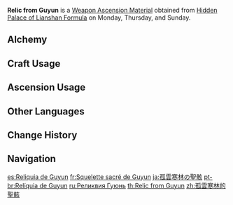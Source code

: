 {{Item Infobox
|id          = 114015
|image       = Item Relic from Guyun.png
|type        = Weapon Ascension Materials
|invCategory = Character Development Items
|group       = Guyun Pillars
|quality     = 4
|description = The stone spear has a glimmering core formed by the power of the defeated [[gods]]. Their hatred is not directed at [[Morax]], however, for they have lost themselves a long time ago and are incapable of holding personal grudges.
|day1        = Monday
|day2        = Thursday
|day3        = Sunday
|source1     = Hidden Palace of Lianshan Formula
|source2     = [[Alchemy]]
}}
'''Relic from Guyun''' is a [[Weapon Ascension Material]] obtained from [[Hidden Palace of Lianshan Formula]] on Monday, Thursday, and Sunday.

==Alchemy==
{{Recipe
|type = Crafting
|Lustrous Stone from Guyun = 3
|Mora = 350
|sort = Lustrous Stone from Guyun;Mora
}}
==Craft Usage==
{{Craft Usage}}

==Ascension Usage==
{{Ascension Usage}}

==Other Languages==
{{Other Languages
|en      = Relic from Guyun
|zhs     = 孤云寒林的圣骸
|zhs_rm  = Gūyún Hán Lín de Shèng Hái
|zht     = 孤雲寒林的聖骸
|zht_rm  = Gūyún Hán Lín de Shèng Hái
|zh_tl   = Sacred Remains of the Cold Forests of Guyun
|ja      = 孤雲寒林の聖骸
|ja_rm   = Ko'un Kanrin no Seigai{{Assumed}}
|ja_tl   = Holy Body from Cold Forests of Guyun
|ko      = 고운한림의 해골
|ko_rm   = Gounhanrim-ui Haegol
|ko_tl   = Skull of the Cold Forests of Guyun
|es      = Reliquia de Guyun
|es_tl   = Relic from Guyun
|fr      = Squelette sacré de Guyun
|fr_tl   = Sacred Skeleton from Guyun
|ru      = Реликвия Гуюнь
|ru_tl   = Guyun Relic
|th      = Relic from Guyun
|vi      = Thánh Cốt Rừng Băng Giá
|vi_tl   = 
|de      = Reliquie von Guyun
|de_tl   = Relic from Guyun
|id      = Relic from Guyun
|pt      = Relíquia de Guyun
|pt_tl   = 
|tr      = Guyun'un Yadigarı
|tr_tl   = Guyun's Heirloom
|it      = Reliquia di Guyun
|it_tl   = 
}}

==Change History==
{{Change History|1.0}}

==Navigation==
{{Development Item Navbox|Weapon Materials}}

[[es:Reliquia de Guyun]]
[[fr:Squelette sacré de Guyun]]
[[ja:孤雲寒林の聖骸]]
[[pt-br:Relíquia de Guyun]]
[[ru:Реликвия Гуюнь]]
[[th:Relic from Guyun]]
[[zh:孤雲寒林的聖骸]]